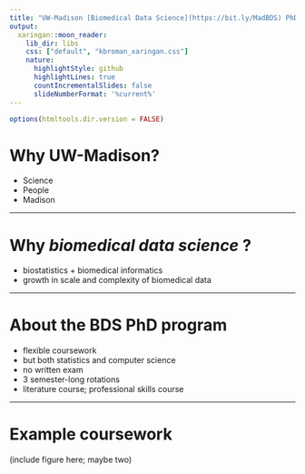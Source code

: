 ```yaml
---
title: "UW-Madison [Biomedical Data Science](https://bit.ly/MadBDS) PhD"
output:
  xaringan::moon_reader:
    lib_dir: libs
    css: ["default", "kbroman_xaringan.css"]
    nature:
      highlightStyle: github
      highlightLines: true
      countIncrementalSlides: false
      slideNumberFormat: '%current%'
---
```


```r
options(htmltools.dir.version = FALSE)
```

# Why UW-Madison?

- Science
- People
- Madison

---

# Why _biomedical data science_&nbsp;?

- biostatistics + biomedical informatics
- growth in scale and complexity of biomedical data

---

# About the BDS PhD program

- flexible coursework
- but both statistics and computer science
- no written exam
- 3 semester-long rotations
- literature course; professional skills course

---

# Example coursework

(include figure here; maybe two)

